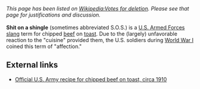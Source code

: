 ''This page has been listed on [[Wikipedia:Votes for deletion]]. Please see that page for justifications and discussion.''<br><br>
'''Shit on a shingle''' (sometimes abbreviated S.O.S.) is a [[U.S. Armed Forces]] [[slang]] term for chipped [[beef]] on [[toast]]. Due to the (largely) unfavorable reaction to the "cuisine" provided them, the U.S. soldiers during [[World War I]] coined this term of "affection."

==External links==

* [http://www.seabeecook.com/cookery/recipes/chipb1910.htm Official U.S. Army recipe for chipped beef on toast, circa 1910]